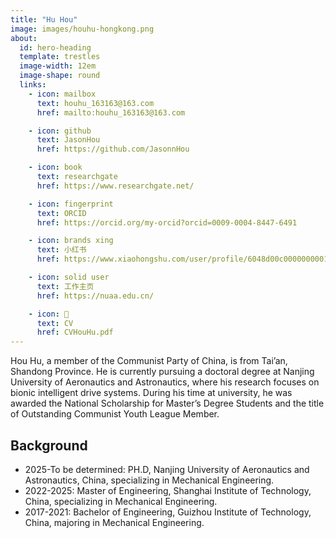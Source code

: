 ```yaml
---
title: "Hu Hou"
image: images/houhu-hongkong.png
about:
  id: hero-heading
  template: trestles
  image-width: 12em
  image-shape: round
  links:
    - icon: mailbox
      text: houhu_163163@163.com
      href: mailto:houhu_163163@163.com

    - icon: github
      text: JasonHou
      href: https://github.com/JasonnHou

    - icon: book
      text: researchgate
      href: https://www.researchgate.net/

    - icon: fingerprint
      text: ORCID
      href: https://orcid.org/my-orcid?orcid=0009-0004-8447-6491

    - icon: brands xing
      text: 小红书
      href: https://www.xiaohongshu.com/user/profile/6048d00c000000000100398f

    - icon: solid user
      text: 工作主页
      href: https://nuaa.edu.cn/

    - icon: 📝
      text: CV
      href: CVHouHu.pdf
---
```


::: {#hero-heading}

Hou Hu, a member of the Communist Party of China, is from Tai'an, Shandong Province. 
He is currently pursuing a doctoral degree at Nanjing University of Aeronautics and Astronautics, 
where his research focuses on bionic intelligent drive systems.
During his time at university, he was awarded the National Scholarship for Master's Degree Students and the title of Outstanding Communist Youth League Member.

## Background

- 2025-To be determined: PH.D, Nanjing University of Aeronautics and Astronautics, China, specializing in Mechanical Engineering.
- 2022-2025: Master of Engineering, Shanghai Institute of Technology, China, specializing in Mechanical Engineering.
- 2017-2021: Bachelor of Engineering, Guizhou Institute of Technology, China, majoring in Mechanical Engineering.

:::
